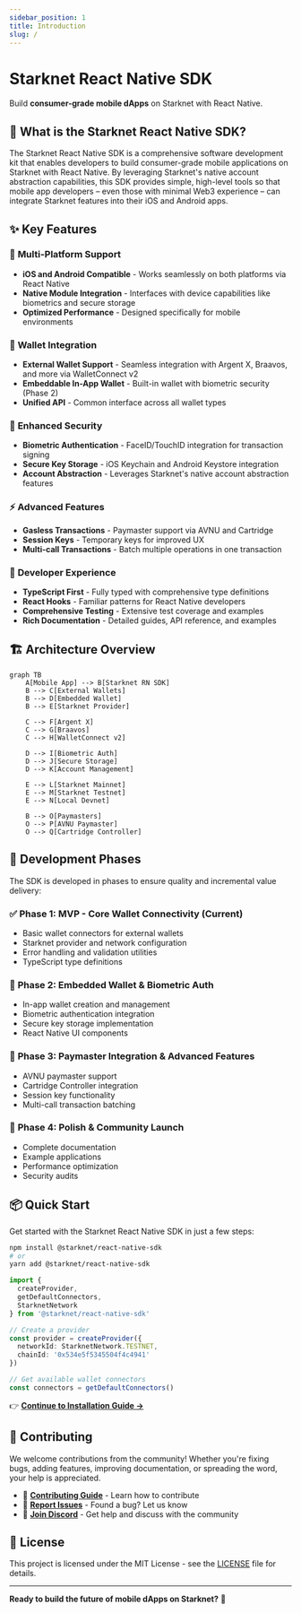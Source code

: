 ```yaml
---
sidebar_position: 1
title: Introduction
slug: /
---
```


# Starknet React Native SDK

Build **consumer-grade mobile dApps** on Starknet with React Native.

## 🚀 What is the Starknet React Native SDK?

The Starknet React Native SDK is a comprehensive software development kit that enables developers to build consumer-grade mobile applications on Starknet with React Native. By leveraging Starknet's native account abstraction capabilities, this SDK provides simple, high-level tools so that mobile app developers – even those with minimal Web3 experience – can integrate Starknet features into their iOS and Android apps.

## ✨ Key Features

### 🔗 **Multi-Platform Support**
- **iOS and Android Compatible** - Works seamlessly on both platforms via React Native
- **Native Module Integration** - Interfaces with device capabilities like biometrics and secure storage
- **Optimized Performance** - Designed specifically for mobile environments

### 💼 **Wallet Integration**
- **External Wallet Support** - Seamless integration with Argent X, Braavos, and more via WalletConnect v2
- **Embeddable In-App Wallet** - Built-in wallet with biometric security (Phase 2)
- **Unified API** - Common interface across all wallet types

### 🔐 **Enhanced Security**
- **Biometric Authentication** - FaceID/TouchID integration for transaction signing
- **Secure Key Storage** - iOS Keychain and Android Keystore integration
- **Account Abstraction** - Leverages Starknet's native account abstraction features

### ⚡ **Advanced Features**
- **Gasless Transactions** - Paymaster support via AVNU and Cartridge
- **Session Keys** - Temporary keys for improved UX
- **Multi-call Transactions** - Batch multiple operations in one transaction

### 🧰 **Developer Experience**
- **TypeScript First** - Fully typed with comprehensive type definitions
- **React Hooks** - Familiar patterns for React Native developers
- **Comprehensive Testing** - Extensive test coverage and examples
- **Rich Documentation** - Detailed guides, API reference, and examples

## 🏗️ Architecture Overview

```mermaid
graph TB
    A[Mobile App] --> B[Starknet RN SDK]
    B --> C[External Wallets]
    B --> D[Embedded Wallet]
    B --> E[Starknet Provider]
    
    C --> F[Argent X]
    C --> G[Braavos]
    C --> H[WalletConnect v2]
    
    D --> I[Biometric Auth]
    D --> J[Secure Storage]
    D --> K[Account Management]
    
    E --> L[Starknet Mainnet]
    E --> M[Starknet Testnet]
    E --> N[Local Devnet]
    
    B --> O[Paymasters]
    O --> P[AVNU Paymaster]
    O --> Q[Cartridge Controller]
```

## 🎯 Development Phases

The SDK is developed in phases to ensure quality and incremental value delivery:

### ✅ **Phase 1: MVP - Core Wallet Connectivity** (Current)
- Basic wallet connectors for external wallets
- Starknet provider and network configuration
- Error handling and validation utilities
- TypeScript type definitions

### 🚧 **Phase 2: Embedded Wallet & Biometric Auth**
- In-app wallet creation and management
- Biometric authentication integration
- Secure key storage implementation
- React Native UI components

### 🚧 **Phase 3: Paymaster Integration & Advanced Features**
- AVNU paymaster support
- Cartridge Controller integration
- Session key functionality
- Multi-call transaction batching

### 🚧 **Phase 4: Polish & Community Launch**
- Complete documentation
- Example applications
- Performance optimization
- Security audits

## 📦 Quick Start

Get started with the Starknet React Native SDK in just a few steps:

```bash
npm install @starknet/react-native-sdk
# or
yarn add @starknet/react-native-sdk
```

```typescript
import {
  createProvider,
  getDefaultConnectors,
  StarknetNetwork
} from '@starknet/react-native-sdk'

// Create a provider
const provider = createProvider({
  networkId: StarknetNetwork.TESTNET,
  chainId: '0x534e5f5345504f4c4941'
})

// Get available wallet connectors
const connectors = getDefaultConnectors()
```

👉 **[Continue to Installation Guide →](./getting-started/installation)**

## 🤝 Contributing

We welcome contributions from the community! Whether you're fixing bugs, adding features, improving documentation, or spreading the word, your help is appreciated.

- 📖 **[Contributing Guide](./contributing/overview)** - Learn how to contribute
- 🐛 **[Report Issues](https://github.com/keep-starknet-strange/starknet-react-native-sdk/issues)** - Found a bug? Let us know
- 💬 **[Join Discord](https://discord.gg/starknet)** - Get help and discuss with the community

## 📄 License

This project is licensed under the MIT License - see the [LICENSE](https://github.com/keep-starknet-strange/starknet-react-native-sdk/blob/main/LICENSE) file for details.

---

**Ready to build the future of mobile dApps on Starknet?** 🚀 